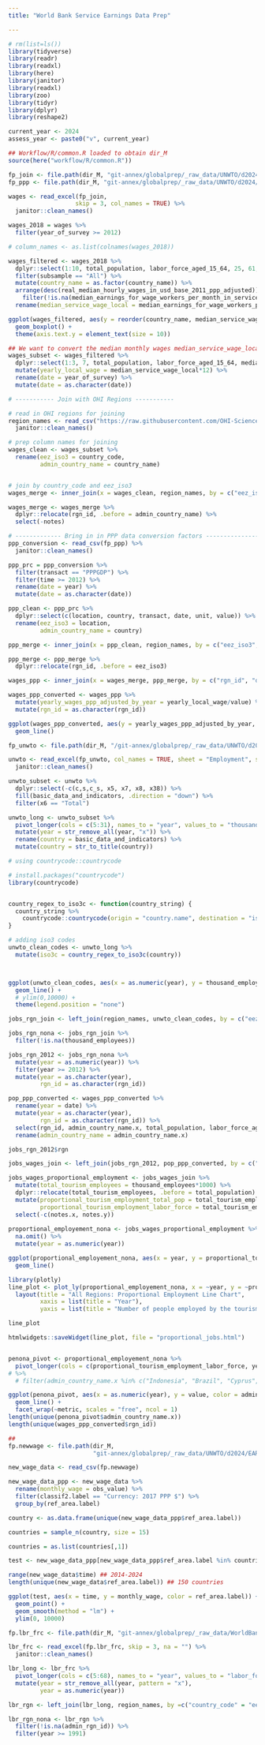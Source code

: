 ```yaml
---
title: "World Bank Service Earnings Data Prep"

---
```



```r
# rm(list=ls())
library(tidyverse)
library(readr)
library(readxl)
library(here)
library(janitor)
library(readxl)
library(zoo)
library(tidyr)
library(dplyr)
library(reshape2)
```


```r
current_year <- 2024
assess_year <- paste0("v", current_year)

## Workflow/R/common.R loaded to obtain dir_M 
source(here("workflow/R/common.R"))

fp_join <- file.path(dir_M, "git-annex/globalprep/_raw_data/UNWTO/d2024/join_database_w_definitions.xlsx")
fp_ppp <- file.path(dir_M, "git-annex/globalprep/_raw_data/UNWTO/d2024/SNA_TABLE4_27062024190625956.csv")

wages <- read_excel(fp_join, 
                   skip = 3, col_names = TRUE) %>% 
  janitor::clean_names()

wages_2018 = wages %>% 
  filter(year_of_survey >= 2012)

# column_names <- as.list(colnames(wages_2018))

wages_filtered <- wages_2018 %>%  
  dplyr::select(1:10, total_population, labor_force_aged_15_64, 25, 61, 66, 72:74, 75, 79, 81, 83) %>% 
  filter(subsample == "All") %>% 
  mutate(country_name = as.factor(country_name)) %>% 
  arrange(desc(real_median_hourly_wages_in_usd_base_2011_ppp_adjusted)) %>% 
    filter(!is.na(median_earnings_for_wage_workers_per_month_in_service_local_nominal_currency)) %>% 
  rename(median_service_wage_local = median_earnings_for_wage_workers_per_month_in_service_local_nominal_currency )

ggplot(wages_filtered, aes(y = reorder(country_name, median_service_wage_local), x = median_service_wage_local)) +
  geom_boxplot() + 
  theme(axis.text.y = element_text(size = 10))

## We want to convert the median monthly wages median_service_wage_local for each country for each year 
wages_subset <- wages_filtered %>% 
  dplyr::select(1:3, 7, total_population, labor_force_aged_15_64, median_service_wage_local) %>% 
  mutate(yearly_local_wage = median_service_wage_local*12) %>% 
  rename(date = year_of_survey) %>% 
  mutate(date = as.character(date))

# ----------- Join with OHI Regions -----------

# read in OHI regions for joining
region_names <- read_csv("https://raw.githubusercontent.com/OHI-Science/ohi-global/draft/eez/spatial/regions_list.csv") %>% 
  janitor::clean_names()

# prep column names for joining
wages_clean <- wages_subset %>% 
  rename(eez_iso3 = country_code,
         admin_country_name = country_name)


# join by country_code and eez_iso3
wages_merge <- inner_join(x = wages_clean, region_names, by = c("eez_iso3", "admin_country_name"))

wages_merge <- wages_merge %>% 
  dplyr::relocate(rgn_id, .before = admin_country_name) %>% 
  select(-notes)

# ------------- Bring in in PPP data conversion factors ----------------
ppp_conversion <- read_csv(fp_ppp) %>% 
  janitor::clean_names()

ppp_prc = ppp_conversion %>% 
  filter(transact == "PPPGDP") %>% 
  filter(time >= 2012) %>% 
  rename(date = year) %>% 
  mutate(date = as.character(date))

ppp_clean <- ppp_prc %>% 
  dplyr::select(c(location, country, transact, date, unit, value)) %>% 
  rename(eez_iso3 = location,
         admin_country_name = country)

ppp_merge <- inner_join(x = ppp_clean, region_names, by = c("eez_iso3", "admin_country_name"))

ppp_merge <- ppp_merge %>% 
  dplyr::relocate(rgn_id, .before = eez_iso3)

wages_ppp <- inner_join(x = wages_merge, ppp_merge, by = c("rgn_id", "date"))

wages_ppp_converted <- wages_ppp %>% 
  mutate(yearly_wages_ppp_adjusted_by_year = yearly_local_wage/value) %>% 
  mutate(rgn_id = as.character(rgn_id))

ggplot(wages_ppp_converted, aes(y = yearly_wages_ppp_adjusted_by_year, x = as.numeric(date), color = rgn_id)) + 
  geom_line()
```

```r
fp_unwto <- file.path(dir_M, "/git-annex/globalprep/_raw_data/UNWTO/d2024/unwto-all-data-download_0.xlsx")

unwto <- read_excel(fp_unwto, col_names = TRUE, sheet = "Employment", skip = 2, na = c("..")) %>% 
  janitor::clean_names()

unwto_subset <- unwto %>% 
  dplyr::select(-c(c,s,c_s, x5, x7, x8, x38)) %>% 
  fill(basic_data_and_indicators, .direction = "down") %>% 
  filter(x6 == "Total")

unwto_long <- unwto_subset %>% 
  pivot_longer(cols = c(5:31), names_to = "year", values_to = "thousand_employees") %>% 
  mutate(year = str_remove_all(year, "x")) %>% 
  rename(country = basic_data_and_indicators) %>% 
  mutate(country = str_to_title(country))

# using countrycode::countrycode

# install.packages("countrycode")
library(countrycode)


country_regex_to_iso3c <- function(country_string) {
  country_string %>%
    countrycode::countrycode(origin = "country.name", destination = "iso3c", origin_regex = TRUE)
}

# adding iso3 codes
unwto_clean_codes <- unwto_long %>% 
  mutate(iso3c = country_regex_to_iso3c(country))



ggplot(unwto_clean_codes, aes(x = as.numeric(year), y = thousand_employees, color = country)) + 
  geom_line() + 
  # ylim(0,10000) +
  theme(legend.position = "none")

jobs_rgn_join <- left_join(region_names, unwto_clean_codes, by = c("eez_iso3" = "iso3c"))

jobs_rgn_nona <- jobs_rgn_join %>% 
  filter(!is.na(thousand_employees))

jobs_rgn_2012 <- jobs_rgn_nona %>% 
  mutate(year = as.numeric(year)) %>% 
  filter(year >= 2012) %>% 
  mutate(year = as.character(year),
         rgn_id = as.character(rgn_id))

pop_ppp_converted <- wages_ppp_converted %>% 
  rename(year = date) %>%
  mutate(year = as.character(year),
         rgn_id = as.character(rgn_id)) %>% 
  select(rgn_id, admin_country_name.x, total_population, labor_force_aged_15_64, year, unit, yearly_wages_ppp_adjusted_by_year) %>% 
  rename(admin_country_name = admin_country_name.x)

jobs_rgn_2012$rgn

jobs_wages_join <- left_join(jobs_rgn_2012, pop_ppp_converted, by = c("rgn_id", "year"))

jobs_wages_proportional_employment <- jobs_wages_join %>% 
  mutate(total_tourism_employees = thousand_employees*1000) %>% 
  dplyr::relocate(total_tourism_employees, .before = total_population) %>% 
  mutate(proportional_tourism_employment_total_pop = total_tourism_employees/total_population,
         proportional_tourism_employment_labor_force = total_tourism_employees/labor_force_aged_15_64) %>% 
  select(-c(notes.x, notes.y))
  
proportional_employement_nona <- jobs_wages_proportional_employment %>% 
  na.omit() %>% 
  mutate(year = as.numeric(year))

ggplot(proportional_employement_nona, aes(x = year, y = proportional_tourism_employment_labor_force, color = rgn_id)) + 
  geom_line()

library(plotly)
line_plot <- plot_ly(proportional_employement_nona, x = ~year, y = ~proportional_tourism_employment_labor_force, color = ~admin_country_name.x, type = "scatter", mode = "lines") %>%
  layout(title = "All Regions: Proportional Employment Line Chart", 
         xaxis = list(title = "Year"),
         yaxis = list(title = "Number of people employed by the tourism sector"))

line_plot

htmlwidgets::saveWidget(line_plot, file = "proportional_jobs.html")


penona_pivot <- proportional_employement_nona %>% 
  pivot_longer(cols = c(proportional_tourism_employment_labor_force, yearly_wages_ppp_adjusted_by_year), names_to = "metric", values_to = "value") 
# %>% 
  # filter(admin_country_name.x %in% c("Indonesia", "Brazil", "Cyprus", "Argentina", "India"))

ggplot(penona_pivot, aes(x = as.numeric(year), y = value, color = admin_country_name.x)) +
  geom_line() + 
  facet_wrap(~metric, scales = "free", ncol = 1)
length(unique(penona_pivot$admin_country_name.x))
length(unique(wages_ppp_converted$rgn_id))
```

```r
## 
fp.newwage <- file.path(dir_M,
                        "git-annex/globalprep/_raw_data/UNWTO/d2024/EAR_4MTH_SEX_ECO_CUR_NB_A-filtered-2024-06-28.csv")

new_wage_data <- read_csv(fp.newwage)

new_wage_data_ppp <- new_wage_data %>% 
  rename(monthly_wage = obs_value) %>% 
  filter(classif2.label == "Currency: 2017 PPP $") %>% 
  group_by(ref_area.label) 

country <- as.data.frame(unique(new_wage_data_ppp$ref_area.label))

countries = sample_n(country, size = 15)

countries = as.list(countries[,1])

test <- new_wage_data_ppp[new_wage_data_ppp$ref_area.label %in% countries, ]

range(new_wage_data$time) ## 2014-2024 
length(unique(new_wage_data$ref_area.label)) ## 150 countries

ggplot(test, aes(x = time, y = monthly_wage, color = ref_area.label)) + 
  geom_point() + 
  geom_smooth(method = "lm") +
  ylim(0, 10000)
```


```r
fp.lbr_frc <- file.path(dir_M, "git-annex/globalprep/_raw_data/WorldBank/d2024/worldbank_labor_force_raw.xls")

lbr_frc <- read_excel(fp.lbr_frc, skip = 3, na = "") %>% 
  janitor::clean_names()

lbr_long <- lbr_frc %>% 
  pivot_longer(cols = c(5:68), names_to = "year", values_to = "labor_force") %>% 
  mutate(year = str_remove_all(year, pattern = "x"),
         year = as.numeric(year))

lbr_rgn <- left_join(lbr_long, region_names, by =c("country_code" = "eez_iso3"))

lbr_rgn_nona <- lbr_rgn %>% 
  filter(!is.na(admin_rgn_id)) %>% 
  filter(year >= 1991)
```

